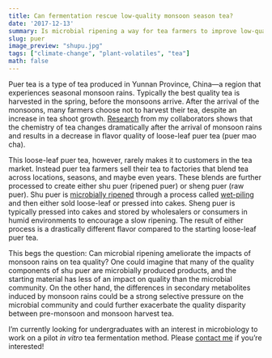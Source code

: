 ```yaml
---
title: Can fermentation rescue low-quality monsoon season tea?
date: '2017-12-13'
summary: Is microbial ripening a way for tea farmers to improve low-quality monsoon season harvests?
slug: puer
image_preview: "shupu.jpg"
tags: ["climate-change", "plant-volatiles", "tea"]
math: false
---
```

Puer tea is a type of tea produced in Yunnan Province, China---a region that experiences seasonal monsoon rains. Typically the best quality tea is harvested in the spring, before the monsoons arrive.  After the arrival of the monsoons, many farmers choose not to harvest their tea, despite an increase in tea shoot growth. [Research](http://journals.plos.org/plosone/article?id=10.1371/journal.pone.0109126) from my collaborators shows that the chemistry of tea changes dramatically after the arrival of monsoon rains and results in a decrease in flavor quality of loose-leaf puer tea (puer mao cha).

This loose-leaf puer tea, however, rarely makes it to customers in the tea market.  Instead puer tea farmers sell their tea to factories that blend tea across locations, seasons, and maybe even years.  These blends are further processed to create either shu puer (ripened puer) or sheng puer (raw puer). Shu puer is [microbially ripened](http://www.teageek.net/blog/2017/02/science-nomenclature-tea-processing-part-2-microbial-ripening/) through a process called [wet-piling](https://teajourney.pub/article/pile-fermentation-catalyst-create-shou-puer/) and then either sold loose-leaf or pressed into cakes.  Sheng puer is typically pressed into cakes and stored by wholesalers or consumers in humid environments to encourage a slow ripening.  The result of either process is a drastically different flavor compared to the starting loose-leaf puer tea.

This begs the question: Can microbial ripening ameliorate the impacts of monsoon rains on tea quality?  One could imagine that many of the quality components of shu puer are microbially produced products, and the starting material has less of an impact on quality than the microbial community.  On the other hand, the differences in secondary metabolites induced by monsoon rains could be a strong selective pressure on the microbial community and could further exacerbate the quality disparity between pre-monsoon and monsoon harvest tea.

I'm currently looking for undergraduates with an interest in microbiology to work on a pilot *in vitro* tea fermentation method.  Please [contact me](/#contact) if you're interested!